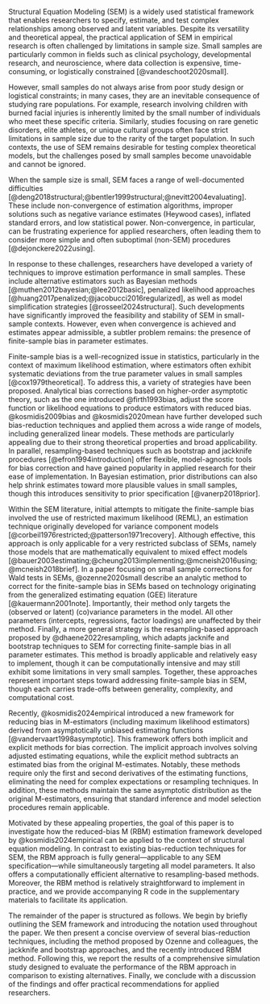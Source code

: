 Structural Equation Modeling (SEM) is a widely used statistical framework that enables researchers to specify, estimate, and test complex relationships among observed and latent variables. 
Despite its versatility and theoretical appeal, the practical application of SEM in empirical research is often challenged by limitations in sample size. 
Small samples are particularly common in fields such as clinical psychology, developmental research, and neuroscience, where data collection is expensive, time-consuming, or logistically constrained [@vandeschoot2020small].

However, small samples do not always arise from poor study design or logistical constraints; 
in many cases, they are an inevitable consequence of studying rare populations. 
For example, research involving children with burned facial injuries is inherently limited by the small number of individuals who meet these specific criteria. 
Similarly, studies focusing on rare genetic disorders, elite athletes, or unique cultural groups often face strict limitations in sample size due to the rarity of the target population. 
In such contexts, the use of SEM remains desirable for testing complex theoretical models, but the challenges posed by small samples become unavoidable and cannot be ignored.

When the sample size is small, SEM faces a range of well-documented difficulties [@deng2018structural;@bentler1999structural;@nevitt2004evaluating]. 
These include non-convergence of estimation algorithms, improper solutions such as negative variance estimates (Heywood cases), inflated standard errors, and low statistical power. 
Non-convergence, in particular, can be frustrating experience for applied researchers, often leading them to consider more simple and often suboptimal (non-SEM) procedures [@dejonckere2022using].

In response to these challenges, researchers have developed a variety of techniques to improve estimation performance in small samples. 
These include alternative estimators such as Bayesian methods [@muthen2012bayesian;@lee2012basic], penalized likelihood approaches [@huang2017penalized;@jacobucci2016regularized], as well as model simplification strategies [@rosseel2024structural]. 
Such developments have significantly improved the feasibility and stability of SEM in small-sample contexts. 
However, even when convergence is achieved and estimates appear admissible, a subtler problem remains: 
the presence of finite-sample bias in parameter estimates. 

Finite-sample bias is a well-recognized issue in statistics, particularly in
the context of maximum likelihood estimation, where estimators often exhibit
systematic deviations from the true parameter values in small samples [@cox1979theoretical].
To address this, a variety of strategies have been proposed.
Analytical bias corrections based on higher-order asymptotic theory, such as the one introduced @firth1993bias, adjust the score function or likelihood equations to produce estimators with reduced bias. 
@kosmidis2009bias and @kosmidis2020mean have further developed such bias-reduction techniques and applied them across a wide range of models, including generalized linear models. 
These methods are particularly appealing due to their strong theoretical properties and broad applicability. 
In parallel, resampling-based techniques such as bootstrap and jackknife procedures [@efron1994introduction] offer flexible, model-agnostic tools for bias correction and have gained popularity in applied research for their ease of implementation. 
In Bayesian estimation, prior distributions can also help shrink estimates toward more plausible values in small samples, though this introduces sensitivity to prior specification [@vanerp2018prior].

Within the SEM literature, initial attempts to mitigate the finite-sample bias involved the use of restricted maximum likelihood (REML), an estimation technique originally developed for variance component models [@corbeil1976restricted;@patterson1971recovery]. Although effective, this approach is only applicable for a very restricted subclass of SEMs, namely those models that are mathematically equivalent to mixed effect models
[@bauer2003estimating;@cheung2013implementing;@mcneish2016using;@mcneish2018brief].
In a paper focusing on small sample corrections for Wald tests in SEMs, @ozenne2020small describe an analytic method to correct for the finite-sample bias in SEMs based on technology originating from the generalized estimating equation (GEE) literature [@kauermann2001note]. 
Importantly, their method only targets the (observed or latent) (co)variance parameters in the model. 
All other parameters (intercepts, regressions, factor loadings) are unaffected by their method.
Finally, a more general strategy is the resampling-based approach proposed by @dhaene2022resampling, which adapts jacknife and bootstrap techniques to SEM
for correcting finite-sample bias in all parameter estimates. 
This method is broadly applicable and relatively easy to implement, though it can be computationally intensive and may still exhibit some limitations in very small samples. Together, these approaches represent important steps toward addressing finite-sample bias in SEM, though each carries trade-offs between generality, complexity, and computational cost.

Recently, @kosmidis2024empirical introduced a new framework for reducing bias in M-estimators (including maximum likelihood estimators) derived from asymptotically unbiased estimating functions [@vandervaart1998asymptotic]. 
This framework offers both implicit and explicit methods for bias correction. 
The implicit approach involves solving adjusted estimating equations, while the explicit method subtracts an estimated bias from the original M-estimates. 
Notably, these methods require only the first and second derivatives of the estimating functions, eliminating the need for complex expectations or resampling techniques. 
In addition, these methods maintain the same asymptotic distribution as the original M-estimators, ensuring that standard inference and model selection procedures remain applicable. 

Motivated by these appealing properties, the goal of this paper is to investigate how the reduced-bias M (RBM) estimation framework developed by @kosmidis2024empirical can be applied to the context of structural equation modeling. 
In contrast to existing bias-reduction techniques for SEM, the RBM approach is fully general---applicable to any SEM specification---while simultaneously targeting all model parameters. 
It also offers a computationally efficient alternative to resampling-based methods. 
Moreover, the RBM method is relatively straightforward to implement in practice, and we provide accompanying R code in the supplementary materials to facilitate its application.

The remainder of the paper is structured as follows. 
We begin by briefly outlining the SEM framework and introducing the notation used throughout the paper. 
We then present a concise overview of several bias-reduction techniques, including the method proposed by Ozenne and colleagues, the jackknife and bootstrap approaches, and the recently introduced RBM method. 
Following this, we report the results of a comprehensive simulation study designed to evaluate the performance of the RBM approach in comparison to existing alternatives.
Finally, we conclude with a discussion of the findings and offer practical recommendations for applied researchers.
